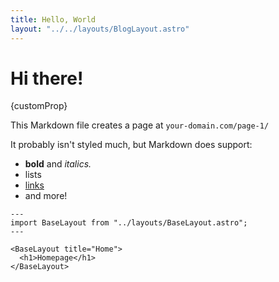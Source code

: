 ```yaml
---
title: Hello, World
layout: "../../layouts/BlogLayout.astro"
---
```



# Hi there!

{customProp}

This Markdown file creates a page at `your-domain.com/page-1/`

It probably isn't styled much, but Markdown does support:

- **bold** and _italics._
- lists
- [links](https://astro.build)
- and more!

```astro
---
import BaseLayout from "../layouts/BaseLayout.astro";
---

<BaseLayout title="Home">
  <h1>Homepage</h1>
</BaseLayout>
```